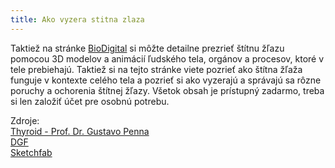 ```yaml
---
title: Ako vyzera stitna zlaza
---
```



<SFEmbed />

Taktiež na stránke [BioDigital](www.human.biodigital.com) si môžte detailne prezrieť štítnu žľazu pomocou 3D modelov a animácií ľudského tela, orgánov a procesov, ktoré v tele prebiehajú. Taktiež si na tejto stránke viete pozrieť ako štítna žľaža funguje v kontexte celého tela a pozrieť si ako vyzerajú a správajú sa rôzne poruchy a ochorenia štítnej žľazy. Všetok obsah je prístupný zadarmo, treba si len založiť účet pre osobnú potrebu.

Zdroje:  
[Thyroid - Prof. Dr. Gustavo Penna](https://sketchfab.com/3d-models/tireoide-thyroid-prof-dr-gustavo-penna-5238a9dfeee4455d84ffc03211aa8798?utm_medium=embed&utm_campaign=share-popup&utm_content=5238a9dfeee4455d84ffc03211aa8798)  
[DGF](https://sketchfab.com/DGF?utm_medium=embed&utm_campaign=share-popup&utm_content=5238a9dfeee4455d84ffc03211aa8798)  
[Sketchfab](https://sketchfab.com?utm_medium=embed&utm_campaign=share-popup&utm_content=5238a9dfeee4455d84ffc03211aa8798)
